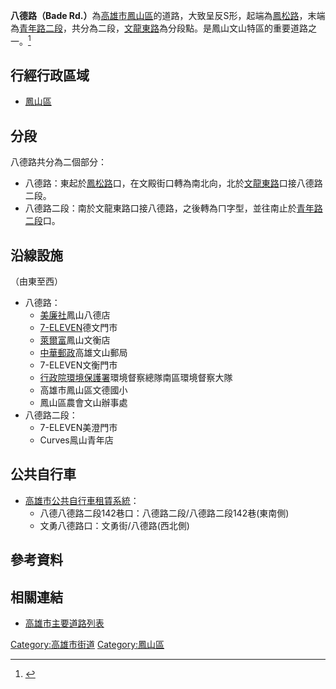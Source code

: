 {{Otheruses|八德路}}
{{Infobox TwRoad2
|bgcolorh=DARKGREEN
|colorh=white
|code=
|name= 八德路
|enname= Bade Rd.
|level= 一般道路
|length=
|sec=路<small>（[[鳳山區|鳳山區]]）</small><br>二段<small>（[[鳳山區|鳳山區]]）
|lastext=
|line=
|start= [[鳳松路|鳳松路]]
|end= [[青年路_(鳳山區)|青年路二段]]
|junc= [[文衡路|文衡路]]、[[文龍東路|文龍東路]]
|img=
|cap=
|size=
|left= 
|right= 
|leftlink= 
|leftdirection= W
|rightlink= 
|rightdirection= E
|SN=
|SNtype=
|SNNum=
|SN2=
|SN2type=
|SN2Num=
|SN3=
|SN3type=
|SN3Num=
}}
'''八德路（Bade Rd.）'''為[[高雄市|高雄市]][[鳳山區|鳳山區]]的道路，大致呈反S形，起端為[[鳳松路|鳳松路]]，末端為[[青年路_(鳳山區)|青年路二段]]，共分為二段，[[文龍東路|文龍東路]]為分段點。是鳳山文山特區的重要道路之一。<ref>{{Cite web |url=https://tw.appledaily.com/home/20160917/IJBHXSUJDGMSQJ3K3LNMKJ5CKM/ |title=八德路生活圈 新大樓每坪16.8萬起 擁大型綠地 可享文山特區機能 |accessdate=2020-07-27 |archive-date=2020-07-27 |archive-url=https://web.archive.org/web/20200727155527/https://tw.appledaily.com/home/20160917/IJBHXSUJDGMSQJ3K3LNMKJ5CKM/ |dead-url=no }}</ref>

== 行經行政區域 ==
* [[鳳山區|鳳山區]]

== 分段 ==
八德路共分為二個部分：
* 八德路：東起於[[鳳松路|鳳松路]]口，在文殿街口轉為南北向，北於[[文龍路|文龍東路]]口接八德路二段。
* 八德路二段：南於文龍東路口接八德路，之後轉為ㄇ字型，並往南止於[[青年路_(鳳山區)|青年路二段]]口。

== 沿線設施 ==
（由東至西）
* 八德路：
** [[美廉社|美廉社]]鳳山八德店
** [[7-ELEVEN|7-ELEVEN]]德文門市
** [[萊爾富|萊爾富]]鳳山文衡店
** [[中華郵政|中華郵政]]高雄文山郵局
** 7-ELEVEN文衡門市
** [[行政院環境保護署|行政院環境保護署]]環境督察總隊南區環境督察大隊
** 高雄市鳳山區文德國小
** 鳳山區農會文山辦事處
* 八德路二段：
** 7-ELEVEN美澄門市
** Curves鳯山青年店
== 公共自行車 ==
* [[高雄市公共自行車租賃系統|高雄市公共自行車租賃系統]]：
** 八德八德路二段142巷口：八德路二段/八德路二段142巷(東南側)
** 文勇八德路口：文勇街/八德路(西北側)

== 參考資料 ==
{{Reflist}}
== 相關連結 ==
* [[高雄市主要道路列表|高雄市主要道路列表]]

{{高雄市重要道路}}

[[Category:高雄市街道|Category:高雄市街道]]
[[Category:鳳山區|Category:鳳山區]]